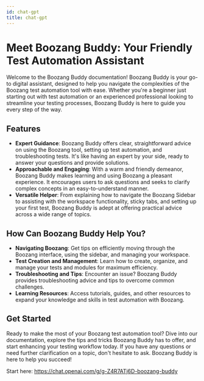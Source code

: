 ```yaml
---
id: chat-gpt
title: chat-gpt
---
```


# Meet Boozang Buddy: Your Friendly Test Automation Assistant

Welcome to the Boozang Buddy documentation! Boozang Buddy is your go-to digital assistant, designed to help you navigate the complexities of the Boozang test automation tool with ease. Whether you're a beginner just starting out with test automation or an experienced professional looking to streamline your testing processes, Boozang Buddy is here to guide you every step of the way.

## Features

- **Expert Guidance**: Boozang Buddy offers clear, straightforward advice on using the Boozang tool, setting up test automation, and troubleshooting tests. It's like having an expert by your side, ready to answer your questions and provide solutions.
- **Approachable and Engaging**: With a warm and friendly demeanor, Boozang Buddy makes learning and using Boozang a pleasant experience. It encourages users to ask questions and seeks to clarify complex concepts in an easy-to-understand manner.
- **Versatile Helper**: From explaining how to navigate the Boozang Sidebar to assisting with the workspace functionality, sticky tabs, and setting up your first test, Boozang Buddy is adept at offering practical advice across a wide range of topics.

## How Can Boozang Buddy Help You?

- **Navigating Boozang**: Get tips on efficiently moving through the Boozang interface, using the sidebar, and managing your workspace.
- **Test Creation and Management**: Learn how to create, organize, and manage your tests and modules for maximum efficiency.
- **Troubleshooting and Tips**: Encounter an issue? Boozang Buddy provides troubleshooting advice and tips to overcome common challenges.
- **Learning Resources**: Access tutorials, guides, and other resources to expand your knowledge and skills in test automation with Boozang.

## Get Started

Ready to make the most of your Boozang test automation tool? Dive into our documentation, explore the tips and tricks Boozang Buddy has to offer, and start enhancing your testing workflow today. If you have any questions or need further clarification on a topic, don't hesitate to ask. Boozang Buddy is here to help you succeed!


Start here: https://chat.openai.com/g/g-Z4R7ATj6D-boozang-buddy